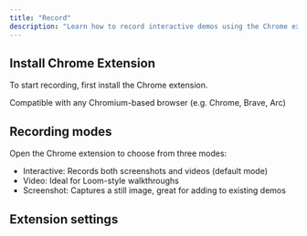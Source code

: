 ```yaml
---
title: "Record"
description: "Learn how to record interactive demos using the Chrome extension"
---
```


## Install Chrome Extension

To start recording, first install the Chrome extension.

<Info>
  Compatible with any Chromium-based browser (e.g. Chrome, Brave, Arc)
</Info>

## Recording modes

Open the Chrome extension to choose from three modes:

- Interactive: Records both screenshots and videos (default mode)
- Video: Ideal for Loom-style walkthroughs
- Screenshot: Captures a still image, great for adding to existing demos

## Extension settings